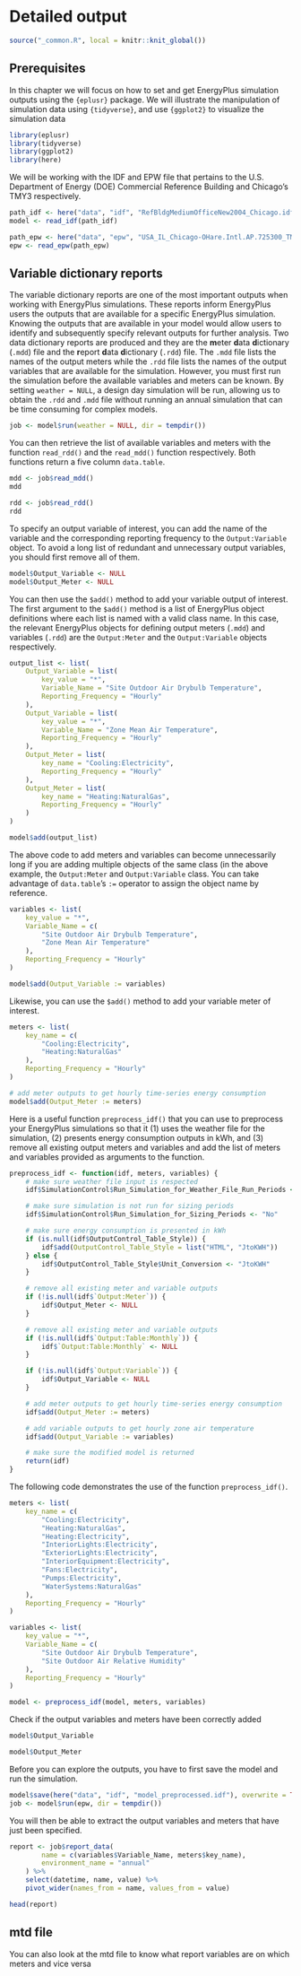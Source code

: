 # Detailed output {#output}

```r
source("_common.R", local = knitr::knit_global())
```

## Prerequisites

In this chapter we will focus on how to set and get EnergyPlus simulation
outputs using the `{eplusr}` package. We will illustrate the manipulation of
simulation data using `{tidyverse}`, and use `{ggplot2}` to visualize the simulation
data

```r
library(eplusr)
library(tidyverse)
library(ggplot2)
library(here)
```

We will be working with the IDF and EPW file that pertains to the U.S.
Department of Energy (DOE) Commercial Reference Building and Chicago's TMY3
respectively.

```r
path_idf <- here("data", "idf", "RefBldgMediumOfficeNew2004_Chicago.idf")
model <- read_idf(path_idf)

path_epw <- here("data", "epw", "USA_IL_Chicago-OHare.Intl.AP.725300_TMY3.epw")
epw <- read_epw(path_epw)
```

## Variable dictionary reports

The variable dictionary reports are one of the most important outputs when
working with EnergyPlus simulations. These reports inform EnergyPlus users the
outputs that are available for a specific EnergyPlus simulation. Knowing the
outputs that are available in your model would allow users to identify and
subsequently specify relevant outputs for further analysis. Two data dictionary
reports are produced and they are the **m**eter **d**ata **d**ictionary (`.mdd`)
file and the **r**eport **d**ata **d**ictionary (`.rdd`) file. The `.mdd` file
lists the names of the output meters while the `.rdd` file lists the names of
the output variables that are available for the simulation. However, you must
first run the simulation before the available variables and meters can be known.
By setting `weather = NULL`, a design day simulation will be run, allowing us to
obtain the `.rdd` and `.mdd` file without running an annual simulation that can
be time consuming for complex models.

```r
job <- model$run(weather = NULL, dir = tempdir())
```

You can then retrieve the list of available variables and meters with the
function `read_rdd()` and the `read_mdd()` function respectively. Both functions
return a five column `data.table`.

```r
mdd <- job$read_mdd()
mdd
```

```r
rdd <- job$read_rdd()
rdd
```

To specify an output variable of interest, you can add the name of the variable
and the corresponding reporting frequency to the `Output:Variable` object. To
avoid a long list of redundant and unnecessary output variables, you should
first remove all of them.

```r
model$Output_Variable <- NULL
model$Output_Meter <- NULL
```

You can then use the `$add()` method to add your variable output of interest.
The first argument to the `$add()` method is a list of EnergyPlus object
definitions where each list is named with a valid class name. In this case, the
relevant EnergyPlus objects for defining output meters (`.mdd`) and variables
(`.rdd`) are the `Output:Meter` and the `Output:Variable` objects respectively.

```r
output_list <- list(
    Output_Variable = list(
        key_value = "*",
        Variable_Name = "Site Outdoor Air Drybulb Temperature",
        Reporting_Frequency = "Hourly"
    ),
    Output_Variable = list(
        key_value = "*",
        Variable_Name = "Zone Mean Air Temperature",
        Reporting_Frequency = "Hourly"
    ),
    Output_Meter = list(
        key_name = "Cooling:Electricity",
        Reporting_Frequency = "Hourly"
    ),
    Output_Meter = list(
        key_name = "Heating:NaturalGas",
        Reporting_Frequency = "Hourly"
    )
)

model$add(output_list)
```

The above code to add meters and variables can become unnecessarily long if you
are adding multiple objects of the same class (in the above example, the
`Output:Meter` and `Output:Variable` class. You can take advantage of
`data.table`'s `:=` operator to assign the object name by reference.

```r
variables <- list(
    key_value = "*",
    Variable_Name = c(
        "Site Outdoor Air Drybulb Temperature",
        "Zone Mean Air Temperature"
    ),
    Reporting_Frequency = "Hourly"
)

model$add(Output_Variable := variables)
```

Likewise, you can use the `$add()` method to add your variable meter of
interest.

```r
meters <- list(
    key_name = c(
        "Cooling:Electricity",
        "Heating:NaturalGas"
    ),
    Reporting_Frequency = "Hourly"
)

# add meter outputs to get hourly time-series energy consumption
model$add(Output_Meter := meters)
```

Here is a useful function `preprocess_idf()` that you can use to preprocess your
EnergyPlus simulations so that it (1) uses the weather file for the simulation,
(2) presents energy consumption outputs in kWh, and (3) remove all existing
output meters and variables and add the list of meters and variables provided as
arguments to the function.

```r
preprocess_idf <- function(idf, meters, variables) {
    # make sure weather file input is respected
    idf$SimulationControl$Run_Simulation_for_Weather_File_Run_Periods <- "Yes"

    # make sure simulation is not run for sizing periods
    idf$SimulationControl$Run_Simulation_for_Sizing_Periods <- "No"

    # make sure energy consumption is presented in kWh
    if (is.null(idf$OutputControl_Table_Style)) {
        idf$add(OutputControl_Table_Style = list("HTML", "JtoKWH"))
    } else {
        idf$OutputControl_Table_Style$Unit_Conversion <- "JtoKWH"
    }

    # remove all existing meter and variable outputs
    if (!is.null(idf$`Output:Meter`)) {
        idf$Output_Meter <- NULL
    }

    # remove all existing meter and variable outputs
    if (!is.null(idf$`Output:Table:Monthly`)) {
        idf$`Output:Table:Monthly` <- NULL
    }

    if (!is.null(idf$`Output:Variable`)) {
        idf$Output_Variable <- NULL
    }

    # add meter outputs to get hourly time-series energy consumption
    idf$add(Output_Meter := meters)

    # add variable outputs to get hourly zone air temperature
    idf$add(Output_Variable := variables)

    # make sure the modified model is returned
    return(idf)
}
```

The following code demonstrates the use of the function `preprocess_idf()`.

```r
meters <- list(
    key_name = c(
        "Cooling:Electricity",
        "Heating:NaturalGas",
        "Heating:Electricity",
        "InteriorLights:Electricity",
        "ExteriorLights:Electricity",
        "InteriorEquipment:Electricity",
        "Fans:Electricity",
        "Pumps:Electricity",
        "WaterSystems:NaturalGas"
    ),
    Reporting_Frequency = "Hourly"
)

variables <- list(
    key_value = "*",
    Variable_Name = c(
        "Site Outdoor Air Drybulb Temperature",
        "Site Outdoor Air Relative Humidity"
    ),
    Reporting_Frequency = "Hourly"
)

model <- preprocess_idf(model, meters, variables)
```

Check if the output variables and meters have been correctly added

```r
model$Output_Variable
```

```r
model$Output_Meter
```

Before you can explore the outputs, you have to first save the model and run the
simulation.

```r
model$save(here("data", "idf", "model_preprocessed.idf"), overwrite = TRUE)
job <- model$run(epw, dir = tempdir())
```

You will then be able to extract the output variables and meters that have just
been specified.

```r
report <- job$report_data(
        name = c(variables$Variable_Name, meters$key_name),
        environment_name = "annual"
    ) %>%
    select(datetime, name, value) %>%
    pivot_wider(names_from = name, values_from = value)

head(report)
```

## mtd file

You can also look at the mtd file to know what report variables are on which
meters and vice versa
